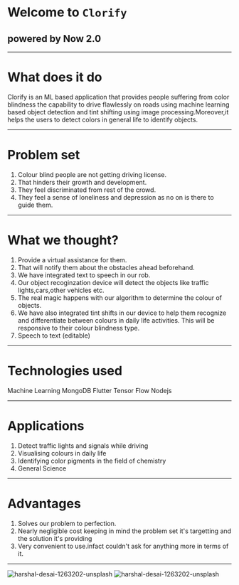 # Welcome to `Clorify`
## powered by Now 2.0
---
# What does it do

Clorify is an ML based application that provides people suffering from color blindness the capability to drive flawlessly on roads using machine learning based object detection and tint shifting using image processing.Moreover,it helps the users to detect colors in general life to identify objects.

---

# Problem set
1. Colour blind people are not getting driving license.
2. That hinders their growth and development.
3. They feel discriminated from rest of the crowd.
4. They feel a sense of loneliness and depression as no on is there to guide them.

---

# What we thought?
1. Provide a virtual assistance for them. 
2. That will notify them about the obstacles ahead beforehand.
3. We have integrated text to speech in our rob.
4. Our object recoginzation device will detect the objects like traffic lights,cars,other vehicles etc.
5. The real magic happens with our algorithm to determine the colour of objects.
6. We have also integrated tint shifts in our device to help them recognize and differentiate between colours in daily life activities.
   This will be responsive to their colour blindness type.
7. Speech to text (editable)

---

# Technologies used

Machine Learning 
MongoDB 
Flutter
Tensor Flow 
Nodejs 

---
# Applications
1. Detect traffic lights and signals while driving
2. Visualising colours in daily life
3. Identifying color pigments in the field of chemistry
4. General Science

---

# Advantages
1. Solves our problem to perfection.
2. Nearly negligible cost keeping in mind the problem set it's targetting and the solution it's providing
3. Very convenient to use.infact couldn't ask for anything more in terms  of it. 

---

<img src="https://i.ibb.co/HYb5862/harshal-desai-1263202-unsplash.jpg" alt="harshal-desai-1263202-unsplash" border="0" />
<img src="https://i.ibb.co/HYb5862/harshal-desi-1263202-unsplash.jpg" alt="harshal-desai-1263202-unsplash" border="0" />
